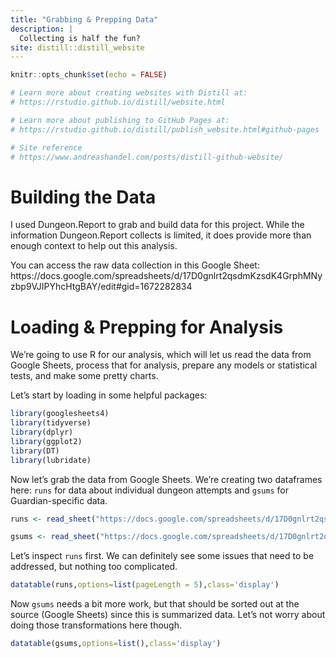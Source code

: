 ```yaml
---
title: "Grabbing & Prepping Data"
description: |
  Collecting is half the fun? 
site: distill::distill_website
---
```


```r
knitr::opts_chunk$set(echo = FALSE)

# Learn more about creating websites with Distill at:
# https://rstudio.github.io/distill/website.html

# Learn more about publishing to GitHub Pages at:
# https://rstudio.github.io/distill/publish_website.html#github-pages

# Site reference
# https://www.andreashandel.com/posts/distill-github-website/

```

# Building the Data
I used Dungeon.Report to grab and build data for this project. While the information Dungeon.Report collects is limited, it does provide more than enough context to help out this analysis. 

You can access the raw data collection in this Google Sheet: https://docs.google.com/spreadsheets/d/17D0gnlrt2qsdmKzsdK4GrphMNyzbp9VJIPYhcHtgBAY/edit#gid=1672282834

# Loading & Prepping for Analysis
We're going to use R for our analysis, which will let us read the data from Google Sheets, process that for analysis, prepare any models or statistical tests, and make some pretty charts. 

Let's start by loading in some helpful packages:

```r

library(googlesheets4)
library(tidyverse)
library(dplyr)
library(ggplot2)
library(DT)
library(lubridate)

```

Now let's grab the data from Google Sheets. We're creating two dataframes here: `runs` for data about individual dungeon attempts and `gsums` for Guardian-specific data.

```r
runs <- read_sheet("https://docs.google.com/spreadsheets/d/17D0gnlrt2qsdmKzsdK4GrphMNyzbp9VJIPYhcHtgBAY/edit#gid=1672282834",range = "'PitRuns'!A:AF")

gsums <- read_sheet("https://docs.google.com/spreadsheets/d/17D0gnlrt2qsdmKzsdK4GrphMNyzbp9VJIPYhcHtgBAY/edit#gid=1620985665",range = "'PlayerSummary'!A:G")

```

Let's inspect `runs` first. We can definitely see some issues that need to be addressed, but nothing too complicated. 

```r
datatable(runs,options=list(pageLength = 5),class='display')
```



Now `gsums` needs a bit more work, but that should be sorted out at the source (Google Sheets) since this is summarized data. Let's not worry about doing those transformations here though.

```r
datatable(gsums,options=list(),class='display')
```


